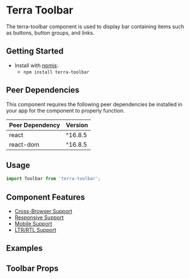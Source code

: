 
<Badge />

# Terra Toolbar

The terra-toolbar component is used to display bar containing items such as buttons, button groups, and links.

## Getting Started

- Install with [npmjs](https://www.npmjs.com):
  - `npm install terra-toolbar`

<!-- AUTO-GENERATED-CONTENT:START Peer Dependencies -->
## Peer Dependencies

This component requires the following peer dependencies be installed in your app for the component to properly function.

| Peer Dependency | Version |
|-|-|
| react | ^16.8.5 |
| react-dom | ^16.8.5 |

<!-- AUTO-GENERATED-CONTENT:END -->

## Usage

```jsx
import Toolbar from 'terra-toolbar';
```

## Component Features

 * [Cross-Browser Support](https://engineering.cerner.com/terra-ui/about/terra-ui/component-standards#cross-browser-support)
 * [Responsive Support](https://engineering.cerner.com/terra-ui/about/terra-ui/component-standards#responsive-support)
 * [Mobile Support](https://engineering.cerner.com/terra-ui/about/terra-ui/component-standards#mobile-support)
 * [LTR/RTL Support](https://engineering.cerner.com/terra-ui/about/terra-ui/component-standards#ltr--rtl)

 ## Examples
 <DefaultToolbar
  title="A Basic Toolbar using the aria-label and aria-controls attributes for accessibility" 
  description="For assistive technology users, this example adds the aria-label attribute to name the type tools this 
 toolbar contains, and adds the aria-controls attribute to indicate which page region the toolbar applies to."
 />

 ## Toolbar Props
 <PropsTable />
